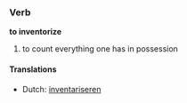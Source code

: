 ===Verb===
'''to inventorize'''

# to count everything one has in possession

====Translations====
*Dutch: [[inventariseren]]